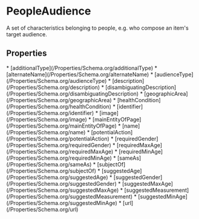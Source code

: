   
# PeopleAudience

A set of characteristics belonging to people, e.g. who compose an item's target audience.

## Properties

<Grid>
* [additionalType](/Properties/Schema.org/additionalType)
* [alternateName](/Properties/Schema.org/alternateName)
* [audienceType](/Properties/Schema.org/audienceType)
* [description](/Properties/Schema.org/description)
* [disambiguatingDescription](/Properties/Schema.org/disambiguatingDescription)
* [geographicArea](/Properties/Schema.org/geographicArea)
* [healthCondition](/Properties/Schema.org/healthCondition)
* [identifier](/Properties/Schema.org/identifier)
* [image](/Properties/Schema.org/image)
* [mainEntityOfPage](/Properties/Schema.org/mainEntityOfPage)
* [name](/Properties/Schema.org/name)
* [potentialAction](/Properties/Schema.org/potentialAction)
* [requiredGender](/Properties/Schema.org/requiredGender)
* [requiredMaxAge](/Properties/Schema.org/requiredMaxAge)
* [requiredMinAge](/Properties/Schema.org/requiredMinAge)
* [sameAs](/Properties/Schema.org/sameAs)
* [subjectOf](/Properties/Schema.org/subjectOf)
* [suggestedAge](/Properties/Schema.org/suggestedAge)
* [suggestedGender](/Properties/Schema.org/suggestedGender)
* [suggestedMaxAge](/Properties/Schema.org/suggestedMaxAge)
* [suggestedMeasurement](/Properties/Schema.org/suggestedMeasurement)
* [suggestedMinAge](/Properties/Schema.org/suggestedMinAge)
* [url](/Properties/Schema.org/url)
</Grid>

